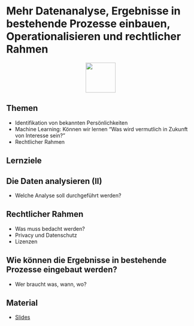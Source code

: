 # Mehr Datenanalyse, Ergebnisse in bestehende Prozesse einbauen, Operationalisieren und rechtlicher Rahmen
<p align="center">
<img src="icons/data-analytics.png" width="80" height="80" class="center">
</p> 
## Themen
* Identifikation von bekannten Persönlichkeiten
* Machine Learning: Können wir lernen “Was wird vermutlich in Zukunft von Interesse sein?”
* Rechtlicher Rahmen 
 
## Lernziele 
::: {.callout-tip collapse="true"}
## Die Daten analysieren (II)
- Welche Analyse soll durchgeführt werden?
:::

::: {.callout-tip collapse="true"}
## Rechtlicher Rahmen
- Was muss bedacht werden?
- Privacy und Datenschutz
- Lizenzen
:::

::: {.callout-tip collapse="true"}
## Wie können die Ergebnisse in bestehende Prozesse eingebaut werden?
- Wer braucht was, wann, wo?
:::



## Material
* [Slides](google.com)